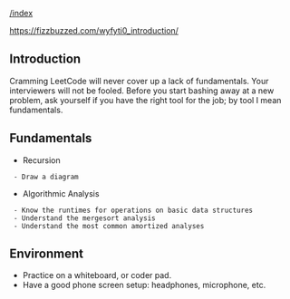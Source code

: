 [[/index]]

https://fizzbuzzed.com/wyfyti0_introduction/

== Introduction ==
Cramming LeetCode will never cover up a lack of fundamentals. Your interviewers
will not be fooled. Before you start bashing away at a new problem, ask yourself
if you have the right tool for the job; by tool I mean fundamentals.

== Fundamentals ==
* Recursion
  - Draw a diagram
* Algorithmic Analysis
  - Know the runtimes for operations on basic data structures
  - Understand the mergesort analysis
  - Understand the most common amortized analyses

== Environment ==
* Practice on a whiteboard, or coder pad.
* Have a good phone screen setup: headphones, microphone, etc.
